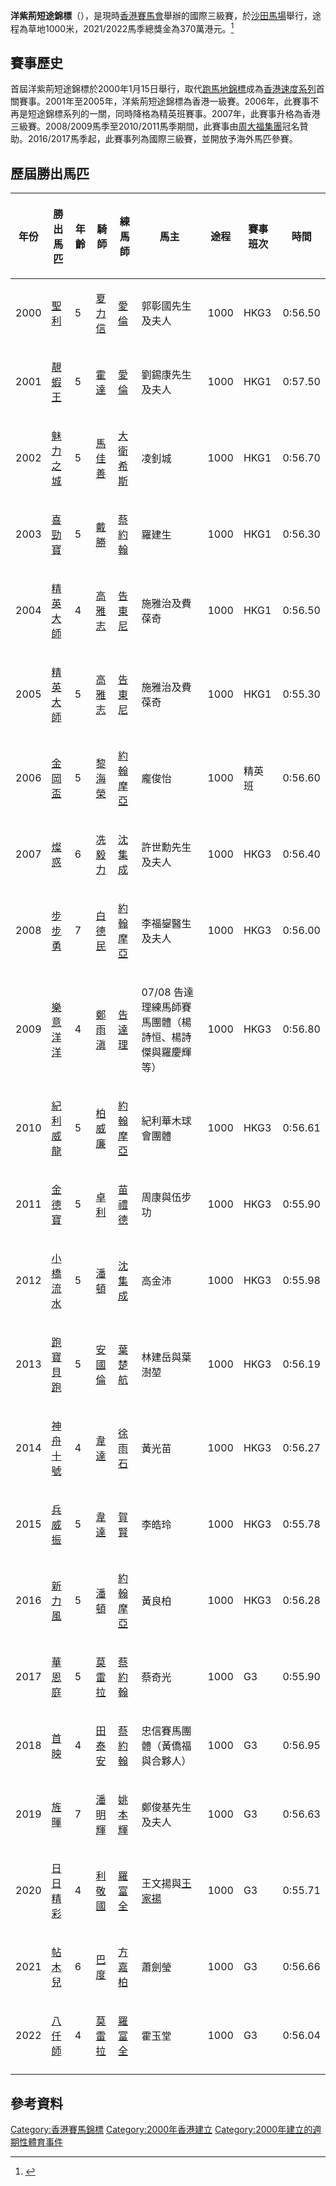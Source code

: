 {{Infobox horseraces
|級別          = 國際三級賽
|賽事名稱      = 洋紫荊短途錦標
|馬場          = {{Flagicon|HKG}}[[香港|香港]] [[沙田馬場|沙田馬場]] 
|創辦日期      = {{start date and age|2000|p=y}}
|途程          = 1000米
|跑道          = 草地
|賽場類型      = 直路
|參賽資格      = 3歲或以上
|總獎金        = 390萬港元 (2023年) <br/> 冠軍: 2,223,000港元
}}
'''洋紫荊短途錦標'''（{{lang-en|Bauhinia Sprint Trophy}}），是現時[[香港賽馬會|香港賽馬會]]舉辦的國際三級賽，於[[沙田馬場|沙田馬場]]舉行，途程為草地1000米，2021/2022馬季總獎金為370萬港元。<ref>{{Cite web |url=https://racing.hkjc.com/racing/chinese/international-racing/g2-g3-races/index.aspx |title=香港賽馬會：國際二級賽及三級賽 |accessdate=2018-11-23 |archive-date=2018-11-23 |archive-url=https://web.archive.org/web/20181123200810/https://racing.hkjc.com/racing/chinese/international-racing/g2-g3-races/index.aspx |dead-url=yes }}</ref>

==賽事歷史==
首屆洋紫荊短途錦標於2000年1月15日舉行，取代[[跑馬地錦標|跑馬地錦標]]成為[[香港速度系列|香港速度系列]]首關賽事。2001年至2005年，洋紫荊短途錦標為香港一級賽。2006年，此賽事不再是短途錦標系列的一關，同時降格為精英班賽事。2007年，此賽事升格為香港三級賽。2008/2009馬季至2010/2011馬季期間，此賽事由[[周大福集團|周大福集團]]冠名贊助。2016/2017馬季起，此賽事列為國際三級賽，並開放予海外馬匹參賽。

==歷屆勝出馬匹==
{| class = "wikitable"
!年份
!勝出馬匹
!年齡
!騎師
!練馬師
!馬主
!途程
!賽事班次
!時間
|-
| 2000
| [[聖利|聖利]]
| 5
| [[夏力信|夏力信]]
| [[愛倫|愛倫]]
| 郭彰國先生及夫人
| 1000
| HKG3
| 0:56.50
|-
| 2001
| [[靚蝦王|靚蝦王]]
| 5
| [[霍達_(騎師)|霍達]]
| [[愛倫|愛倫]]
| 劉錫康先生及夫人
| 1000
| HKG1
| 0:57.50
|-
| 2002
| [[魅力之城|魅力之城]]
| 5
| [[馬佳善|馬佳善]]
| [[大衛希斯|大衛希斯]]
| 凌釗城
| 1000
| HKG1
| 0:56.70
|-
| 2003
| [[喜勁寶|喜勁寶]]
| 5
| [[戴勝_(騎師)|戴勝]]
| [[蔡約翰|蔡約翰]]
| 羅建生
| 1000
| HKG1
| 0:56.30
|-
| 2004
| [[精英大師|精英大師]]
| 4
| [[高雅志|高雅志]]
| [[告東尼|告東尼]]
| 施雅治及費葆奇
| 1000
| HKG1
| 0:56.50
|-
| 2005
| [[精英大師|精英大師]]
| 5
| [[高雅志|高雅志]]
| [[告東尼|告東尼]]
| 施雅治及費葆奇
| 1000
| HKG1
| 0:55.30
|-
| 2006
| [[金岡盃|金岡盃]]
| 5
| [[黎海榮|黎海榮]]
| [[約翰摩亞|約翰摩亞]]
| 龐俊怡
| 1000
| 精英班
| 0:56.60
|-
| 2007
| [[燦惑|燦惑]]
| 6
| [[冼毅力|冼毅力]]
| [[沈集成|沈集成]]
| 許世勳先生及夫人
| 1000
| HKG3
| 0:56.40
|-
| 2008
| [[步步勇|步步勇]]
| 7
| [[白德民|白德民]]
| [[約翰摩亞|約翰摩亞]]
| 李福鋆醫生及夫人
| 1000
| HKG3
| 0:56.00
|-
| 2009
| [[樂意洋洋|樂意洋洋]]
| 4
| [[鄭雨滇|鄭雨滇]]
| [[告達理|告達理]]
| 07/08 告達理練馬師賽馬團體（楊詩恒、楊詩傑與羅慶輝等）
| 1000
| HKG3
| 0:56.80
|-
| 2010
| [[紀利威龍|紀利威龍]]
| 5
| [[柏威廉|柏威廉]]
| [[約翰摩亞|約翰摩亞]]
| 紀利華木球會團體
| 1000
| HKG3
| 0:56.61
|-
| 2011
| [[金德寶|金德寶]]
| 5
| [[卓利|卓利]]
| [[苗禮德|苗禮德]]
| 周康與伍步功
| 1000
| HKG3
| 0:55.90
|-
| 2012
| [[小橋流水|小橋流水]]
| 5
| [[潘頓|潘頓]]
| [[沈集成|沈集成]]
| 高金沛
| 1000
| HKG3
| 0:55.98
|-
| 2013
| [[跑寶貝跑|跑寶貝跑]]
| 5
| [[安國倫|安國倫]]
| [[葉楚航|葉楚航]]
| 林建岳與葉澍堃
| 1000
| HKG3
| 0:56.19
|-
| 2014
| [[神舟十號_(馬)|神舟十號]]
| 4
| [[韋達_(騎師)|韋達]]
| [[徐雨石|徐雨石]]
| 黃光苗
| 1000
| HKG3
| 0:56.27
|-
| 2015
| [[兵威振|兵威振]]
| 5
| [[韋達_(騎師)|韋達]]
| [[賀賢|賀賢]]
| 李皓玲
| 1000
| HKG3
| 0:55.78
|-
| 2016
| [[新力風|新力風]]
| 5
| [[潘頓|潘頓]]
| [[約翰摩亞|約翰摩亞]]
| 黃良柏
| 1000
| HKG3
| 0:56.28
|-
| 2017
| [[華恩庭|華恩庭]]
| 5
| [[莫雷拉|莫雷拉]]
| [[蔡約翰|蔡約翰]]
| 蔡奇光
| 1000
| G3
| 0:55.90
|-
| 2018
| [[首映_(馬)|首映]]
| 4
| [[田泰安|田泰安]]
| [[蔡約翰|蔡約翰]]
| 忠信賽馬團體（黃僑福與合夥人）
| 1000
| G3
| 0:56.95
|-
| 2019
| [[旌暉|旌暉]]
| 7
| [[潘明輝|潘明輝]]
| [[姚本輝|姚本輝]]
| 鄭俊基先生及夫人
| 1000
| G3
| 0:56.63
|-
| 2020
| [[日日精彩|日日精彩]]
| 4
| [[利敬國|利敬國]]
| [[羅富全|羅富全]]
| 王文揚與[[王家揚|王家揚]]
| 1000
| G3
| 0:55.71
|-
| 2021
| [[帖木兒_(馬)|帖木兒]]
| 6
| [[巴度|巴度]]
| [[方嘉柏|方嘉柏]]
| 蕭劍瑩
| 1000
| G3
| 0:56.66
|-
| 2022
| [[八仟師|八仟師]]
| 4
| [[莫雷拉|莫雷拉]]
| [[羅富全|羅富全]]
| 霍玉堂
| 1000
| G3
| 0:56.04
|-
|}

==參考資料==
{{reflist}}
{{香港主要賽馬錦標}}
[[Category:香港賽馬錦標|Category:香港賽馬錦標]]
[[Category:2000年香港建立|Category:2000年香港建立]]
[[Category:2000年建立的週期性體育事件|Category:2000年建立的週期性體育事件]]